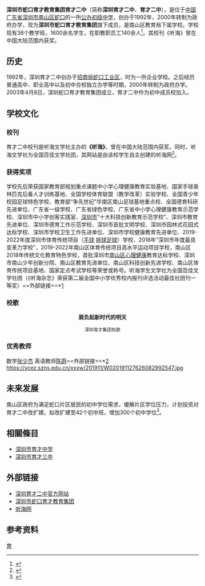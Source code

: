 {{Infobox School 
| name           = 深圳育才二中
| other_name     = Shenzhen Yucai No.2 Middle School
<!-- 注释出：| image          = SZ YuCai Logo.png -->
|image=SZ 深圳 Shenzhen 南山區 Nanshan 愛榕路 Airong Road November 2019 IX2 09.jpg
| motto          = 勤奋、严格、多思、好问
| established    = 1992年
| type           = 公立学校
| language       = [[汉语|汉语]]
| district       = [[蛇口工业区|蛇口]]
| grades         = 3（初一至初三）
| principal      = 徐蔚琦
| vice_principal = 
| faculty        = 约140人
| staff          = 
| students       = 约1,600人
| area           = 24810[[平方米|平方米]]
| colors         = 
| magazine       = 《听海》
| address        = {{CHN}}[[广东省|广东省]][[深圳市|深圳市]][[深圳市|深圳市]][[南山区|南山区]][[蛇口|蛇口]]爱榕路71号
| website        = [http://ycez.szns.edu.cn// http://ycez.szns.edu.cn/]
}}

'''深圳市蛇口育才教育集团育才二中'''（简称'''深圳育才二中'''、'''育才二中'''），是位于[[中华人民共和国|中国]][[广东省|广东省]][[深圳市|深圳市]][[南山区|南山区]][[蛇口工业区|蛇口]]的一所[[公办学校|公办]][[初级中学|初级中学]]，创办于1992年，2000年转制为政府办学，现为'''深圳市蛇口育才教育集团'''旗下成员，是南山区教育局下属学校。学校现有36个教学班，1600余名学生，在职教职员工140余人<ref>{{cite web|url=http://www.szycez.com/Article/ShowArticle.asp?ArticleID=59|title=育才二中基本信息|work=深圳市育才二中|language=zh-hans|deadurl=yes|archiveurl=https://web.archive.org/web/20151119000544/http://www.szycez.com/Article/ShowArticle.asp?ArticleID=59|archivedate=2015-11-19}}</ref>。其校刊《听海》曾在中国大陆范围内获奖。

== 历史 ==
1992年，深圳育才二中创办于[[招商局|招商局]][[蛇口工业区|蛇口工业区]]，时为一所企业学校。之后经历普通高中、职业高中以及初中合校独立办学等时期，2000年转制为政府办学。2003年4月8日，深圳蛇口育才教育集团成立，育才二中作为初中成员校加入。

== 学校文化 ==
=== 校刊 ===
育才二中校刊是听海文学社主办的'''《听海》'''，曾在中国大陆范围内获奖。同时，听海文学社为全国百佳文学社团，其网站是由该校学生自主创建的听海网<ref>{{cite news|url=http://jb.sznews.com/html/2015-07/24/content_3290302.htm|title=育才教育集团：创新是育才和晶报 血液中共同流淌的基因|author=张一鎏|publisher=晶报|date=2015年7月24日|language=zh-hans|deadurl=yes|archiveurl=https://web.archive.org/web/20151119161344/http://jb.sznews.com/html/2015-07/24/content_3290302.htm|archivedate=2015年11月19日|df=}}</ref>。
===获得奖项===
学校先后荣获国家教育部规划重点课题中小学心理健康教育实验基地、国家手球奥林匹克后备人才训练基地、全国学校体育联盟（教学改革）实验学校、全国青少年校园足球特色学校、教育部“争先世纪”华南区南山足球基地重点校、全国德育科研先进单位、广东省一级学校、广东省绿色学校、广东省中小学心理健康教育示范学校、深圳市中小学创客实践室、[[深圳市|深圳市]]“十大科技创新教育示范学校”、深圳市教育先进单位、深圳市德育工作示范学校、深圳市首批文明学校、深圳市园林式花园式达标学校、深圳市学校卫生工作先进单位、深圳市学校健康教育先进单位、2019-2022年度深圳市体育传统项目（[[手球|手球]] [[排球|排球]][[足球|足球]]）学校、2018年“深圳市年度最具变革力学校”，2019-2022年南山区体育传统项目高水平运动项目学校，南山区2018年传统文化教育特色学校，首批深圳市[[南山区|南山区]][[心理健康|心理健康]]教育达标学校、深圳市南山少年创新分院、南山区教育先进单位、南山区科技创新先进学校、南山区体育传统项目基地、国家定点考试学校等荣誉或称号。听海学生文学社为全国百佳文学社团（《听海杂志》荣获第二届全国中小学优秀校内报刊评选活动最佳社团刊一等奖）==外部链接==*[https://ycjt.szns.edu.cn/jtxw_1591/201907/t20190711_28697.html] {{Wayback|url=https://ycjt.szns.edu.cn/jtxw_1591/201907/t20190711_28697.html |date=20211028205255 }}

=== 校歌 ===
<center>'''肩负起新时代的明天'''</center>
<center><small>深圳育才集团校歌</small></center>
{{cquote|
深圳湾畔，南山脚边，有我们美丽的校园<br />
父母的青春，在蛇口闪光，我们的脚步把前辈追赶<br />
自觉自强，刻苦钻研，五育并举，全面发展<br />
谁有我们这样的幸福，成长在工业区的春天<br /><br />
同学友爱，老师温暖，溶进我们纯真的心田<br />
多彩的生活，将素质培养，顽强的拼搏把意志锻炼<br />
勤学有礼，负责守纪，育才成林，永做贡献<br />
谁有我们这样的自豪，肩负起新时代的明天<br />
}}
===优秀教师===
数学[[张少杰|张少杰]]
英语教师[[陈蔚|陈蔚]]==外部链接==*[https://ycez.szns.edu.cn/xxxw/201911/t20191127_97856.html] {{Wayback|url=https://ycez.szns.edu.cn/xxxw/201911/t20191127_97856.html |date=20211028205541 }}
https://ycez.szns.edu.cn/xxxw/201911/W020191127626082992547.jpg {{Wayback|url=https://ycez.szns.edu.cn/xxxw/201911/W020191127626082992547.jpg |date=20211029005528 }}

== 未来发展 ==
南山区政府为满足蛇口片区居民的初中学位需求，缓解片区学位压力，计划投资对育才二中改扩建。拟改扩建至42个初中班，增加300个初中学位<ref>{{cite news|url=http://jb.sznews.com/html/2014-08/25/content_2983168.htm|title=育才二中扩建后将新增300个学位|author=卢育鸿|publisher=晶报|date=2014年8月25日|language=zh-hans|deadurl=yes|archiveurl=https://web.archive.org/web/20140902112656/http://jb.sznews.com/html/2014-08/25/content_2983168.htm|archivedate=2014年9月2日|df=}}</ref>。

==相關條目==
*[[深圳市育才中学|深圳市育才中学]]
*[[深圳市育才三中|深圳市育才三中]]

==外部链接==
*[https://web.archive.org/web/20150223220141/http://www.szycez.com/ 深圳育才二中官方网站]
*[https://web.archive.org/web/20080819170409/http://www.skycedu.com/ 深圳市蛇口育才教育集团]
*[http://www.tingh.com/ 听海网] {{Wayback|url=http://www.tingh.com/ |date=20210216065628 }}

== 参考资料 ==
{{reflist}}

[[Category:深圳初中院校|育]]